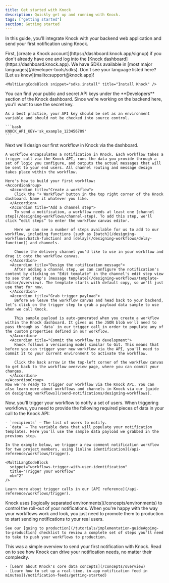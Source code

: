 ```yaml
---
title: Get started with Knock
description: Quickly get up and running with Knock.
tags: ["getting started"]
section: Getting started
---
```


In this guide, you'll integrate Knock with your backend web application and send your first notification using Knock.

<Steps titleSize="h2">
  <Step title="Create a Knock account">
    First, [create a Knock account](https://dashboard.knock.app/signup) if you don't already have one and log into the [Knock dashboard](https://dashboard.knock.app).
  </Step>
  <Step title="Add the Knock SDK to your backend">
    We have SDKs available in [most major languages](/developer-tools/sdks). Don't see your language listed here? [Let us know](mailto:support@knock.app)!

    <MultiLangCodeBlock snippet="sdks.install" title="Install Knock" />

  </Step>
  <Step title="Set up environment variables">
    You can find your public and secret API keys under the **Developers** section of the Knock dashboard. Since we're working on the backend here, you'll want to use the secret key.

    As a best practice, your API key should be set as an environment variable and should not be checked into source control.

    ```bash
    KNOCK_API_KEY='sk_example_123456789'
    ```

  </Step>
  <Step title="Create a workflow in Knock">
    Next we'll design our first workflow in Knock via the dashboard.

    A workflow encapsulates a notification in Knock. Each workflow takes a trigger call via the Knock API, runs the data you provide through a set of logic you configure, and outputs the actual messages that will be sent to your end users. All channel routing and message design takes place within the workflow.

    Here's how to build your first workflow:
    <AccordionGroup>
      <Accordion title="Create a workflow">
        Click the "+ Workflow" button in the top right corner of the Knock dashboard. Name it whatever you like.
      </Accordion>
      <Accordion title="Add a channel step">
        To send a notification, a workflow needs at least one [channel step](/designing-workflows/channel-step). To add this step, we'll click “edit steps” to enter the workflow canvas editor.

        Here we can see a number of steps available for us to add to our workflow, including functions (such as [batch](/designing-workflows/batch-function) and [delay](/designing-workflows/delay-function)) and channels.

        Choose the delivery channel you'd like to use in your workflow and drag it onto the workflow canvas.
      </Accordion>
      <Accordion title="Design the notification message">
        After adding a channel step, we can configure the notification's content by clicking on "Edit template" in the channel's edit step view to see that step's [message template](/designing-workflows/template-editor/overview). The template starts with default copy, so we'll just use that for now.
      </Accordion>
      <Accordion title="Grab trigger payload">
        Before we leave the workflow canvas and head back to your backend, let’s click on the trigger step to grab a payload data sample to use when we call Knock.

        This sample payload is auto-generated when you create a workflow within the Knock dashboard. It gives us the JSON blob we'll need to pass through as `data` in our trigger call in order to populate any of the custom properties defined in our workflow.
      </Accordion>
      <Accordion title="Commit the workflow to development">
        Knock follows a versioning model similar to Git. This means that before you can trigger your new workflow via the API, you'll need to commit it to your current environment to activate the workflow.

        Click the back arrow in the top-left corner of the workflow canvas to get back to the workflow overview page, where you can commit your changes.
      </Accordion>
    </AccordionGroup>
    Now we're ready to trigger our workflow via the Knock API. You can also learn more about workflows and channels in Knock via our [guide on designing workflows](/send-notifications/designing-workflows).

  </Step>
  <Step title="Trigger your workflow">
    Now, you'll trigger your workflow to notify a set of users. When triggering workflows, you need to provide the following required pieces of data in your call to the Knock API:

    - `recipients` – The list of users to notify.
    - `data` – The variable data that will populate your notification templates. Here you'll use the sample data payload we grabbed in the previous step.

    In the example below, we trigger a new comment notification workflow for two project members, using [inline identification](/api-reference/workflows/trigger).

    <MultiLangCodeBlock
      snippet="workflows.trigger-with-user-identification"
      title="Trigger your workflow"
      mb="2"
    />

    Learn more about trigger calls in our [API reference](/api-reference/workflows/trigger).

  </Step>
  <Step title="Publish to production">
    Knock uses [logically separated environments](/concepts/environments) to control the roll-out of your notifications. When you're happy with the way your workflows work and look, you just need to promote them to production to start sending notifications to your real users.

    See our [going to production](/tutorials/implementation-guide#going-to-production) checklist to review a complete set of steps you'll need to take to push your workflows to production.

  </Step>
  <Step title="Go deeper">
    This was a simple overview to send your first notification with Knock. Read on to see how Knock can drive your notification needs, no matter their complexity.

    - [Learn about Knock's core data concepts](/concepts/overview)
    - [Learn how to set up a real-time, in-app notification feed in minutes](/notification-feeds/getting-started)

  </Step>
</Steps>
